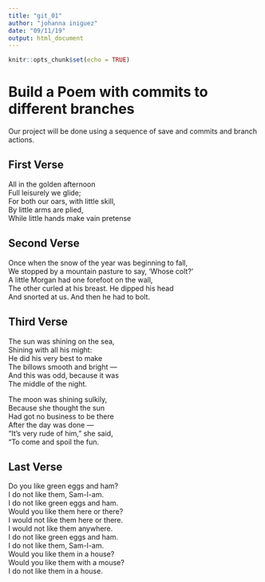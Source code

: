 ---
title: "git_01"
author: "johanna iniguez"
date: "09/11/19"
output: html_document
---

```{r setup, include=FALSE}
knitr::opts_chunk$set(echo = TRUE)
```
# Build a Poem with commits to different branches
Our project will be done using a sequence of save and commits and branch actions.
<!-- Do not modify or change any text in "!--" bracketed areas such as this --- these are instructions to
you, if you change any of this the git program will notice it and compromise your git merging strategy !-->

## First Verse  

<!--Put the first five lines of a poem by Lewis Carrol in this section!-->
  
All in the golden afternoon  
Full leisurely we glide;  
For both our oars, with little skill,  
By little arms are plied,  
While little hands make vain pretense  

<!--Put the first five lines of a poem by Lewis Carrol in this section!--> 


## Second Verse 
<!--Put the first five lines of a poem by Robert Frost here!-->

Once when the snow of the year was beginning to fall,  
We stopped by a mountain pasture to say, ‘Whose colt?’  
A little Morgan had one forefoot on the wall,  
The other curled at his breast. He dipped his head  
And snorted at us. And then he had to bolt.       


## Third Verse
<!--Put the first two verses of The Walrus and the Carpenter here!-->
The sun was shining on the sea,  
      Shining with all his might:  
He did his very best to make  
      The billows smooth and bright —  
And this was odd, because it was  
      The middle of the night.  

The moon was shining sulkily,  
      Because she thought the sun  
Had got no business to be there  
      After the day was done —  
"It's very rude of him," she said,  
      "To come and spoil the fun.  

## Last Verse
<!--Put a short poem of your choice 8-20 lines,here!-->

Do you like green eggs and ham?  
I do not like them, Sam-I-am.  
I do not like green eggs and ham.  
Would you like them here or there?  
I would not like them here or there.  
I would not like them anywhere.  
I do not like green eggs and ham.  
I do not like them, Sam-I-am.  
Would you like them in a house?  
Would you like them with a mouse?  
I do not like them in a house.  

